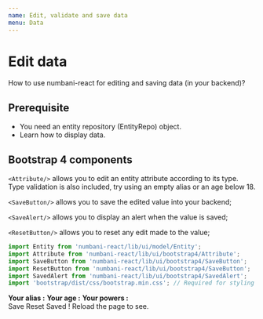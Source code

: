 ```yaml
---
name: Edit, validate and save data
menu: Data
---
```



# Edit data

How to use numbani-react for editing and saving data (in your backend)?

## Prerequisite

- <Link to="docs-data-concepts">You need an entity repository (EntityRepo) object.</Link>
- <Link to="docs-data-display-entity">Learn how to display data.</Link>

## Bootstrap 4 components

`<Attribute/>` allows you to edit an entity attribute according to its type.
Type validation is also included, try using an empty alias or an age below 18.

`<SaveButton/>` allows you to save the edited value into your backend;

`<SaveAlert/>` allows you to display an alert when the value is saved;

`<ResetButton/>` allows you to reset any edit made to the value;

```javascript
import Entity from 'numbani-react/lib/ui/model/Entity';
import Attribute from 'numbani-react/lib/ui/bootstrap4/Attribute';
import SaveButton from 'numbani-react/lib/ui/bootstrap4/SaveButton';
import ResetButton from 'numbani-react/lib/ui/bootstrap4/SaveButton';
import SavedAlert from 'numbani-react/lib/ui/bootstrap4/SavedAlert';
import 'bootstrap/dist/css/bootstrap.min.css'; // Required for styling
```

<Playground>
<Entity repo={localHeroesRepo}
entityRef="myHero"
defaultValue={{
}}>
<b>Your alias :</b>
<Attribute name="alias" feedback="Enter your alias" edit />
<b>Your age :</b>
<Attribute name="age" feedback="Hero must be major" edit />
<b>Your powers :</b>
<Attribute name="powers" feedback="Enter maximum three valid powers" edit/>
<br/>
<SaveButton>Save</SaveButton> <ResetButton>Reset</ResetButton>
<SavedAlert>Saved ! Reload the page to see.</SavedAlert>
</Entity>
</Playground>





